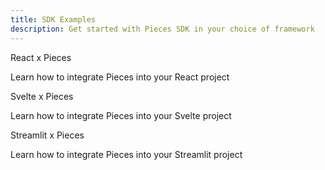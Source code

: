 ```yaml
---
title: SDK Examples
description: Get started with Pieces SDK in your choice of framework
---
```



<Grid cols={2}>
  <div className={'grid-card'}>
    <div style={{
      display: 'flex',
      alignItems: 'center',
      gap: '10px'
    }}>
      <span style={{
        fontSize: '1.5rem',
        fontWeight: 'bold'
      }}>React x Pieces</span>
    </div>
    <MiniSpacer/>
    <p>Learn how to integrate Pieces into your React project</p>
    <CTAButton
      label={'Get Started'}
      href={'https://github.com/pieces-app/example-typescript'}
      type={'secondary'}
    />
  </div>
  <div className={'grid-card'}>
    <div style={{
      display: 'flex',
      alignItems: 'center',
      gap: '10px'
    }}>
      <span style={{
        fontSize: '1.5rem',
        fontWeight: 'bold'
      }}>Svelte x Pieces</span>
    </div>
    <MiniSpacer/>
    <p>Learn how to integrate Pieces into your Svelte project</p>
    <CTAButton
      label={'Get Started'}
      href={'https://github.com/seantiz/piecesvelte'}
      type={'secondary'}
    />
  </div>
  <div className={'grid-card'}>
    <div style={{
      display: 'flex',
      alignItems: 'center',
      gap: '10px'
    }}>
      <span style={{
        fontSize: '1.5rem',
        fontWeight: 'bold'
      }}>Streamlit x Pieces</span>
    </div>
    <MiniSpacer/>
    <p>Learn how to integrate Pieces into your Streamlit project</p>
    <CTAButton
      label={'Get Started'}
      href={'https://github.com/pieces-app/pieces-copilot-streamlit-example'}
      type={'secondary'}
    />
  </div>
</Grid>
